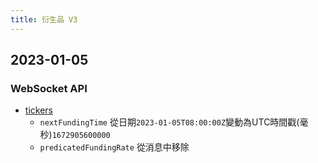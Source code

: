 ```yaml
---
title: 衍生品 V3
---
```


## 2023-01-05
### WebSocket API
* [tickers](../derivatives/ws-public/ticker)
  * `nextFundingTime` 從日期`2023-01-05T08:00:00Z`變動為UTC時間戳(毫秒)`1672905600000`
  * `predicatedFundingRate` 從消息中移除